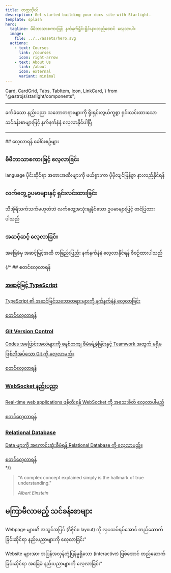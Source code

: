 ```yaml
---
title: တက္ကသိုလ်
description: Get started building your docs site with Starlight.
template: splash
hero:
  tagline: မိမိဘာသာစကားဖြင့် နက်နက်ရှိုင်းရှိုင်းနားလည်အောင် လေ့လာပါ။
  image:
    file: ../../assets/hero.svg
  actions:
    - text: Courses
      link: /courses
      icon: right-arrow
    - text: About Us
      link: /about
      icon: external
      variant: minimal
---
```


  Card,
  CardGrid,
  Tabs,
  TabItem,
  Icon,
  LinkCard,
} from "@astrojs/starlight/components";

<hr/>
<section class="intro-section">

  <p>
    ခက်ခဲသော နည်းပညာ သဘောတရားများကို ရိုးရှင်းလွယ်ကူစွာ ရှင်းလင်းထားသော သင်ခန်းစာများဖြင့်
    နက်နက်နဲနဲ လေ့လာနိုင်ပါပြီ
  </p>
</section>
<hr/ >
## လေ့လာရန် ခေါင်းစဉ်များ

<CardGrid className="concepts-grid">
  <LinkCard
    title="Advanced TypeScript"
    description="TypeScript ၏ အဆင့်မြင့်သဘောတရားများကို နက်နက်နဲနဲ လေ့လာခြင်း"
    href="/advanced-typescript/why-is-advanced-ts-needed/why-advanced-typescript"
    icon="puzzle"
  />
  <LinkCard
    title="WebSocket နည်းပညာ"
    description="Real-time communication အတွက် WebSocket နည်းပညာကို အခြေခံမှ အဆင့်မြင့်သဘောတရားများအထိ လေ့လာခြင်း"
    href="/websocket/introduction/what-is-websocket"
    icon="rocket"
  />

  <LinkCard
    title="Git Version Control"
    description="Codes အပြောင်းအလဲများကို စနစ်တကျ စီမံခန့်ခွဲခြင်းနှင့် Teamwork အတွက် မရှိမဖြစ်လိုအပ်သော Git ကို လေ့လာခြင်း"
    href="/git-course/introduction/why-git"
    icon="git-branch"
  />
  <LinkCard
    title="Web Performance"
    description="Website တစ်ခု၏ စွမ်းဆောင်ရည်မြှင့်တင်ခြင်းနှင့် အမြန်နှုန်းတိုးမြှင့်ခြင်းဆိုင်ရာ နည်းပညာများကို လေ့လာခြင်း"
    href="/web-performance/introduction/why-web-performance"
    icon="open-book"
  />
 
  <LinkCard
    title="Software Architecture"
    description="Software system တစ်ခုကို ခွဲခြားတည်ဆောက်နည်း၊ maintainable, scalable, reliable ဖြစ်အောင် တည်ဆောက်မှုကို လေ့လာခြင်း"
    href="/software-architecture/foundations/foundations"
    icon="open-book"
  />
   <LinkCard
    title="Relational Database"
    description="Database design principles မှ SQL queries များအထိ၊ data ကို စနစ်တကျ သိမ်းဆည်းခြင်းနှင့် စီမံခန့်ခွဲခြင်းဆိုင်ရာ နည်းပညာများကို လေ့လာခြင်း"
    href="/relational-database/introduction/welcome-to-database"
    icon="open-book"
  /> 
   <LinkCard
    title="HTML"
    description="Web development အတွက် မရှိမဖြစ် အခြေခံ HTML ကို လွယ်လွယ်နဲ့ လေ့လာခြင်း"
    href="/html/introduction/welcome-to-html"
    icon="open-book"
  /> 
</CardGrid>

<section class="key-features">
  <div class="feature">
    <div class="feature-icon">
      <Icon name="open-book" size="1.8rem" />
    </div>
    <div class="feature-content">
      <h3>မိမိဘာသာစကားဖြင့် လေ့လာခြင်း</h3>
      <p>
        language ပိုင်းဆိုင်ရာ အတားအဆီးများကို ဖယ်ရှားကာ ပိုမိုလျင်မြန်စွာ
        နားလည်နိုင်ရန်
      </p>
    </div>
  </div>
  <div class="feature">
    <div class="feature-icon">
      <Icon name="setting" size="1.8rem" />
    </div>
    <div class="feature-content">
      <h3>လက်တွေ့ ဥပမာများနှင့် ရှင်းလင်းထားခြင်း</h3>
      <p>
        သီအိုရီသက်သက်မဟုတ်ဘဲ လက်တွေ့အသုံးချနိုင်သော ဥပမာများဖြင့် တင်ပြထားပါသည်
      </p>
    </div>
  </div>
  <div class="feature">
    <div class="feature-icon">
      <Icon name="pencil" size="1.8rem" />
    </div>
    <div class="feature-content">
      <h3>အဆင့်ဆင့် လေ့လာခြင်း</h3>
      <p>
        အခြေခံမှ အဆင့်မြင့်အထိ တဖြည်းဖြည်း နက်နက်နဲနဲ လေ့လာနိုင်ရန်
        စီစဉ်ထားပါသည်
      </p>
    </div>
  </div>
</section>

{/* ## စတင်လေ့လာရန်

<div class="study-paths">
  <a href="/advanced-typescript/why-is-advanced-ts-needed/why-advanced-typescript" class="path-card block advanced ">
    <h3><Icon name="document" size="1.2em" /> အဆင့်မြင့် TypeScript</h3>
    <p>TypeScript ၏ အဆင့်မြင့်သဘောတရားများကို နက်နက်နဲနဲ လေ့လာခြင်း</p>
    <div className='link-content'>
    <span>စတင်လေ့လာရန်</span><Icon name="right-arrow" size="1em" />
    </div>
  </a>
   <a href="/git-course/introduction/why-git" class="path-card block intermediate">
    <h3><Icon name="star" size="1.2em" /> Git Version Control</h3>
    <p>Codes အပြောင်းအလဲများကို စနစ်တကျ စီမံခန့်ခွဲခြင်းနှင့် Teamwork အတွက် မရှိမဖြစ်လိုအပ်သော Git ကို လေ့လာမည်။</p>
    <div className='link-content'>
     <span>စတင်လေ့လာရန်</span><Icon name="right-arrow" size="1em" />
     </div>

  </a>
  <a href="/websocket/introduction/what-is-websocket" class="path-card block beginner">
    <h3><Icon name="star" size="1.2em" /> WebSocket နည်းပညာ</h3>
    <p>Real-time web applications ဖန်တီးရန် WebSocket ကို အသေးစိတ် လေ့လာပါမည်</p>
    <div className='link-content'>
     <span>စတင်လေ့လာရန်</span><Icon name="right-arrow" size="1em" />
     </div>

  </a>
  <a href="/relational-database/introduction/welcome-to-database" class="path-card block beginner">
    <h3><Icon name="star" size="1.2em" /> Relational Database </h3>
    <p>Data များကို အကောင်းဆုံးစီမံရန် Relational Database ကို လေ့လာမည်။</p>
    <div className='link-content'>
     <span>စတင်လေ့လာရန်</span><Icon name="right-arrow" size="1em" />
     </div>

  </a>
</div> */}

<section class="quote-section">
  <blockquote>
    <p>
      "A complex concept explained simply is the hallmark of true
      understanding."
    </p>
    <cite>Albert Einstein</cite>
  </blockquote>
</section>

<section class="upcoming-section">
  <h2>
    <Icon name="rocket" size="1.2em" /> <span>မကြာမီလာမည့် သင်ခန်းစာများ</span>
  </h2>
  <CardGrid class="upcoming-topics">
    <Card icon="star" title="CSS" >
    <p>Webpage များ၏ အသွင်အပြင် (ဒီဇိုင်း၊ layout) ကို လှပသပ်ရပ်အောင် တည်ဆောက်ခြင်းဆိုင်ရာ နည်းပညာများကို လေ့လာခြင်း"</p>
      </Card>
    <Card icon="star" title="Javascript" ><p>Website များအား အပြန်အလှန်တုံ့ပြန်မှုရှိသော (interactive) ဖြစ်အောင် တည်ဆောက်ခြင်းဆိုင်ရာ အခြေခံ နည်းပညာများကို လေ့လာခြင်း"</p></Card>

  </CardGrid>
  
</section>



<Analytics />
